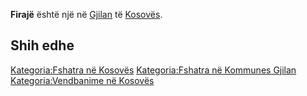 {{Fshat në 
 | Emri                = Firajë
 | EmriAlt                = 
 | NAME_SHORT_FORM=      
 | NAME_GENERIC=      
 | NAME_SORT_NAME_RO=      FIRAJE
 | FULL_NAME_RO = Firajë
 | FULL_NAME_ND_RO=Firaje
 | SORT_NAME_RG=FIRAJE
 | FULL_NAME_RG=Firajë
 | FULL_NAME_ND_RG=Firaje
 | SRP_NAME_SHORT_FORM=      
 | SRP_NAME_GENERIC=      
 | SRP_NAME_SORT_NAME_RO=      
 | SRP_FULL_NAME_RO = 
 | SRP_FULL_NAME_ND_RO=
 | SRP_SORT_NAME_RG=
 | SRP_FULL_NAME_RG=
 | SRP_FULL_NAME_ND_RG=
 | Emri (Rasa dhanore) = 
 | Figura              = 
 | Shteti              = Kosovo
 | Komuna              = Gjilan
 | Kodi postar         = 
 | Sipërfaqja          = 

 | Popullsia           = 

 | Regj. i popullsisë  = 
 | Dend. e popullsisë  = 
 | Faqja zyrtare       = 
 <!--- Koordinatat ----> 
 | Gjerësia            = 42.468056
 | Gjatësia            = 20.373333
 | Lartësia            = 
}}
'''Firajë''' është një [[]] në [[Gjilan]] të [[Kosovës]].

<!-- == Gjeografia == -->
<!-- == Historia == -->
<!-- == Demografia == -->
== Shih edhe ==
{{Komuna Gjilan}}
{{Kosovo-Administrata-Cung}}

[[Kategoria:Fshatra në Kosovës]]
[[Kategoria:Fshatra në Kommunes Gjilan]]
[[Kategoria:Vendbanime në Kosovës]]